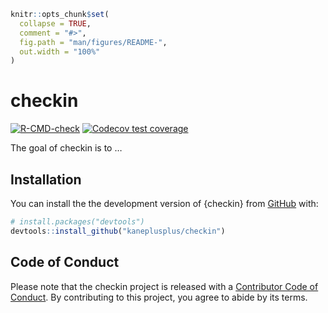 
<!-- README.md is generated from README.Rmd. Please edit that file -->

```r
knitr::opts_chunk$set(
  collapse = TRUE,
  comment = "#>",
  fig.path = "man/figures/README-",
  out.width = "100%"
)
```

# checkin

<!-- badges: start -->
[![R-CMD-check](https://github.com/kaneplusplus/checkin/workflows/R-CMD-check/badge.svg)](https://github.com/kaneplusplus/checkin/actions)
[![Codecov test coverage](https://codecov.io/gh/kaneplusplus/checkin/branch/master/graph/badge.svg)](https://codecov.io/gh/kaneplusplus/checkin?branch=master)
<!-- badges: end -->

The goal of checkin is to ...

## Installation

You can install the the development version of {checkin} from 
[GitHub](https://github.com/) with:

``` r
# install.packages("devtools")
devtools::install_github("kaneplusplus/checkin")
```

## Code of Conduct

Please note that the checkin project is released with a [Contributor Code of Conduct](https://contributor-covenant.org/version/2/0/CODE_OF_CONDUCT.html). By contributing to this project, you agree to abide by its terms.
